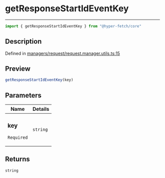 

# getResponseStartIdEventKey

<div class="api-docs__separator" data-reactroot="">

---

</div><div class="api-docs__import" data-reactroot="">

```ts
import { getResponseStartIdEventKey } from "@hyper-fetch/core"
```

</div><div class="api-docs__section">

## Description

</div><div class="api-docs__description"><span class="api-docs__do-not-parse">



</span></div><p class="api-docs__definition">

Defined in [managers/request/request.manager.utils.ts:15](https://github.com/BetterTyped/hyper-fetch/blob/c3e2c45/packages/core/src/managers/request/request.manager.utils.ts#L15)

</p><div class="api-docs__section">

## Preview

</div><div class="api-docs__preview fn">

```ts
getResponseStartIdEventKey(key)
```

</div><div class="api-docs__section">

## Parameters

</div><div class="api-docs__parameters"><table><thead><tr><th>Name</th><th>Details</th></tr></thead><tbody><tr param-data="key"><td class="api-docs__param-name required">

### key 

`Required`

</td><td class="api-docs__param-type">

`string`

</td></tr></tbody></table></div><div class="api-docs__section">

## Returns

</div><div class="api-docs__returns">

```ts
string
```

</div>